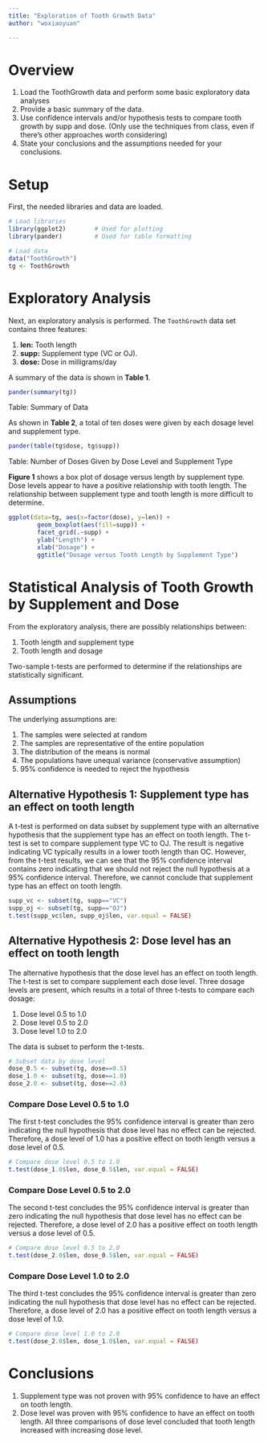 ```yaml
---
title: "Exploration of Tooth Growth Data"
author: "woxiaoyuan"

---
```

# Overview

1. Load the ToothGrowth data and perform some basic exploratory data analyses
2. Provide a basic summary of the data.
3. Use confidence intervals and/or hypothesis tests to compare tooth growth by supp and dose. (Only use the techniques from  class, even if there's other approaches worth considering)
4. State your conclusions and the assumptions needed for your conclusions.

# Setup

First, the needed libraries and data are loaded.  

``` r

# Load libraries
library(ggplot2)        # Used for plotting
library(pander)         # Used for table formatting

# Load data
data("ToothGrowth")
tg <- ToothGrowth
```

# Exploratory Analysis

Next, an exploratory analysis is performed. The `ToothGrowth` data set contains three features: 

1. __len:__ Tooth length
2. __supp:__ Supplement type (VC or OJ).
3. __dose:__ Dose in milligrams/day

A summary of the data is shown in __Table 1__.

``` r
pander(summary(tg))
```

Table: Summary of Data

\newpage

As shown in __Table 2__, a total of ten doses were given by each dosage level and supplement type.

``` r
pander(table(tg$dose, tg$supp))
```

Table: Number of Doses Given by Dose Level and Supplement Type

__Figure 1__ shows a box plot of dosage versus length by supplement type. Dose levels appear to have a positive relationship with tooth length. The relationship between supplement type and tooth length is more difficult to determine.  

``` r

ggplot(data=tg, aes(x=factor(dose), y=len)) +
        geom_boxplot(aes(fill=supp)) + 
        facet_grid(.~supp) +
        ylab("Length") +
        xlab("Dosage") +
        ggtitle("Dosage versus Tooth Length by Supplement Type")
```

# Statistical Analysis of Tooth Growth by Supplement and Dose

From the exploratory analysis, there are possibly relationships between:

1. Tooth length and supplement type
2. Tooth length and dosage

Two-sample t-tests are performed to determine if the relationships are statistically significant. 

## Assumptions

The underlying assumptions are:

1. The samples were selected at random 
2. The samples are representative of the entire population
3. The distribution of the means is normal
4. The populations have unequal variance (conservative assumption)
5. 95% confidence is needed to reject the hypothesis

## Alternative Hypothesis 1: Supplement type has an effect on tooth length 

A t-test is performed on data subset by supplement type with an alternative hypothesis that the supplement type has an effect on tooth length. The t-test is set to compare supplement type VC to OJ. The result is negative indicating VC typically results in a lower tooth length than OC. However, from the t-test results, we can see that the 95% confidence interval contains zero indicating that we should not reject the null hypothesis at a 95% confidence interval. Therefore, we cannot conclude that supplement type has an effect on tooth length.

``` r
supp_vc <- subset(tg, supp=="VC")
supp_oj <- subset(tg, supp=="OJ")
t.test(supp_vc$len, supp_oj$len, var.equal = FALSE)
```

## Alternative Hypothesis 2: Dose level has an effect on tooth length

The alternative hypothesis that the dose level has an effect on tooth length. The t-test is set to compare supplement each dose level. Three dosage levels are present, which results in a total of three t-tests to compare each dosage:

1. Dose level 0.5 to 1.0
2. Dose level 0.5 to 2.0
3. Dose level 1.0 to 2.0

The data is subset to perform the t-tests.

``` r
# Subset data by dose level
dose_0.5 <- subset(tg, dose==0.5)
dose_1.0 <- subset(tg, dose==1.0)
dose_2.0 <- subset(tg, dose==2.0)
```

### Compare Dose Level 0.5 to 1.0

The first t-test concludes the 95% confidence interval is greater than zero indicating the null hypothesis that dose level has no effect can be rejected. Therefore, a dose level of 1.0 has a positive effect on tooth length versus a dose level of 0.5.

``` r
# Compare dose level 0.5 to 1.0
t.test(dose_1.0$len, dose_0.5$len, var.equal = FALSE)
```

### Compare Dose Level 0.5 to 2.0

The second t-test concludes the 95% confidence interval is greater than zero indicating the null hypothesis that dose level has no effect can be rejected. Therefore, a dose level of 2.0 has a positive effect on tooth length versus a dose level of 0.5.

``` r
# Compare dose level 0.5 to 2.0
t.test(dose_2.0$len, dose_0.5$len, var.equal = FALSE)
```

\newpage

### Compare Dose Level 1.0 to 2.0

The third t-test concludes the 95% confidence interval is greater than zero indicating the null hypothesis that dose level has no effect can be rejected. Therefore, a dose level of 2.0 has a positive effect on tooth length versus a dose level of 1.0.

``` r
# Compare dose level 1.0 to 2.0
t.test(dose_2.0$len, dose_1.0$len, var.equal = FALSE)
```

# Conclusions

1. Supplement type was not proven with 95% confidence to have an effect on tooth length. 
2. Dose level was proven with 95% confidence to have an effect on tooth length. All three comparisons of dose level concluded that tooth length increased with increasing dose level.
